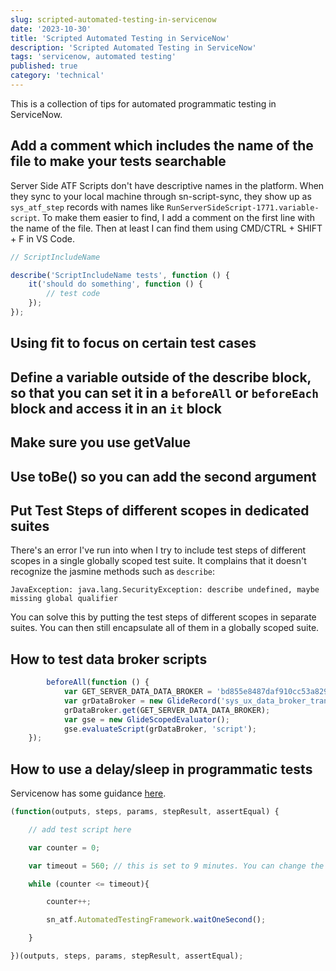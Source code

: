 ```yaml
---
slug: scripted-automated-testing-in-servicenow
date: '2023-10-30'
title: 'Scripted Automated Testing in ServiceNow'
description: 'Scripted Automated Testing in ServiceNow'
tags: 'servicenow, automated testing'
published: true
category: 'technical'
---
```


This is a collection of tips for automated programmatic testing in ServiceNow.

## Add a comment which includes the name of the file to make your tests searchable

Server Side ATF Scripts don't have descriptive names in the platform. When they sync to your local machine through sn-script-sync, they show up as `sys_atf_step` records with names like `RunServerSideScript-1771.variable-script`. To make them easier to find, I add a comment on the first line with the name of the file. Then at least I can find them using CMD/CTRL + SHIFT + F in VS Code.

```js filename="RunServerSideScript-1771.variable-script"
// ScriptIncludeName

describe('ScriptIncludeName tests', function () {
	it('should do something', function () {
		// test code
	});
});
```

## Using fit to focus on certain test cases

## Define a variable outside of the describe block, so that you can set it in a `beforeAll` or `beforeEach` block and access it in an `it` block

## Make sure you use getValue

## Use toBe() so you can add the second argument

## Put Test Steps of different scopes in dedicated suites

There's an error I've run into when I try to include test steps of different scopes in a single globally scoped test suite. It complains that it doesn't recognize the jasmine methods such as `describe`:

```text
JavaException: java.lang.SecurityException: describe undefined, maybe missing global qualifier
```

You can solve this by putting the test steps of different scopes in separate suites. You can then still encapsulate all of them in a globally scoped suite.

 
<FileTree>
  <FileTree.Folder name="Parent Suite (Global)" defaultOpen>
    <FileTree.Folder name="Child Suite (Scope #1)" defaultOpen>
      <FileTree.File name="Test (Scope #1)" />
	</FileTree.Folder>
	<FileTree.Folder name="Child Suite (Scope #2)" defaultOpen>
      <FileTree.File name="Test (Scope #2)" />
	</FileTree.Folder>
	<FileTree.Folder name="Child Suite (Global)" defaultOpen>
      <FileTree.File name="Test (Global)" />
    </FileTree.Folder>
  </FileTree.Folder>
</FileTree>

## How to test data broker scripts

```js
		beforeAll(function () {
			var GET_SERVER_DATA_DATA_BROKER = 'bd855e8487daf910cc53a8290cbb3547';
			var grDataBroker = new GlideRecord('sys_ux_data_broker_transform');
			grDataBroker.get(GET_SERVER_DATA_DATA_BROKER);
			var gse = new GlideScopedEvaluator();
			gse.evaluateScript(grDataBroker, 'script');
	});
```

## How to use a delay/sleep in programmatic tests

Servicenow has some guidance [here](https://support.servicenow.com/kb?id=kb_article_view&sysparm_article=KB1737777).

```js
(function(outputs, steps, params, stepResult, assertEqual) {

    // add test script here

    var counter = 0;

    var timeout = 560; // this is set to 9 minutes. You can change the time according to your requirement. Time is in seconds.

    while (counter <= timeout){

        counter++;

        sn_atf.AutomatedTestingFramework.waitOneSecond();

    }

})(outputs, steps, params, stepResult, assertEqual);
```